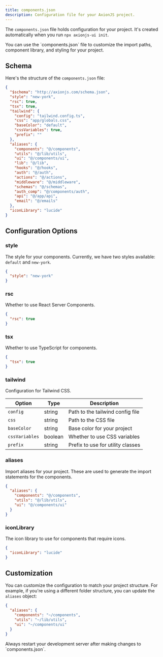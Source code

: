 ```yaml
---
title: components.json
description: Configuration file for your AxionJS project.
---
```



The `components.json` file holds configuration for your project.
It's created automatically when you run `npx axionjs-ui init`.

<Callout>
  You can use the `components.json` file to customize the import paths,
  component library, and styling for your project.
</Callout>

## Schema

Here's the structure of the `components.json` file:

```json title="components.json"
{
  "$schema": "http://axionjs.com/schema.json",
  "style": "new-york",
  "rsc": true,
  "tsx": true,
  "tailwind": {
    "config": "tailwind.config.ts",
    "css": "app/globals.css",
    "baseColor": "default",
    "cssVariables": true,
    "prefix": ""
  },
  "aliases": {
    "components": "@/components",
    "utils": "@/lib/utils",
    "ui": "@/components/ui",
    "lib": "@/lib",
    "hooks": "@/hooks",
    "auth": "@/auth",
    "actions": "@/actions",
    "middleware": "@/middleware",
    "schemas": "@/schemas",
    "auth_comp": "@/components/auth",
    "api": "@/app/api",
    "email": "@/emails"
  },
  "iconLibrary": "lucide"
}
```

## Configuration Options

### style

The style for your components. Currently, we have two styles available: `default` and `new-york`.

```json
{
  "style": "new-york"
}
```

### rsc

Whether to use React Server Components.

```json
{
  "rsc": true
}
```

### tsx

Whether to use TypeScript for components.

```json
{
  "tsx": true
}
```

### tailwind

Configuration for Tailwind CSS.

| Option         | Type    | Description                       |
| -------------- | ------- | --------------------------------- |
| `config`       | string  | Path to the tailwind config file  |
| `css`          | string  | Path to the CSS file              |
| `baseColor`    | string  | Base color for your project       |
| `cssVariables` | boolean | Whether to use CSS variables      |
| `prefix`       | string  | Prefix to use for utility classes |

### aliases

Import aliases for your project. These are used to generate the import statements for the components.

```json
{
  "aliases": {
    "components": "@/components",
    "utils": "@/lib/utils",
    "ui": "@/components/ui"
  }
}
```

### iconLibrary

The icon library to use for components that require icons.

```json
{
  "iconLibrary": "lucide"
}
```

## Customization

You can customize the configuration to match your project structure. For example, if you're using a different folder structure, you can update the `aliases` object:

```json
{
  "aliases": {
    "components": "~/components",
    "utils": "~/lib/utils",
    "ui": "~/components/ui"
  }
}
```

<Callout type="warn">
  Always restart your development server after making changes to
  `components.json`.
</Callout>
